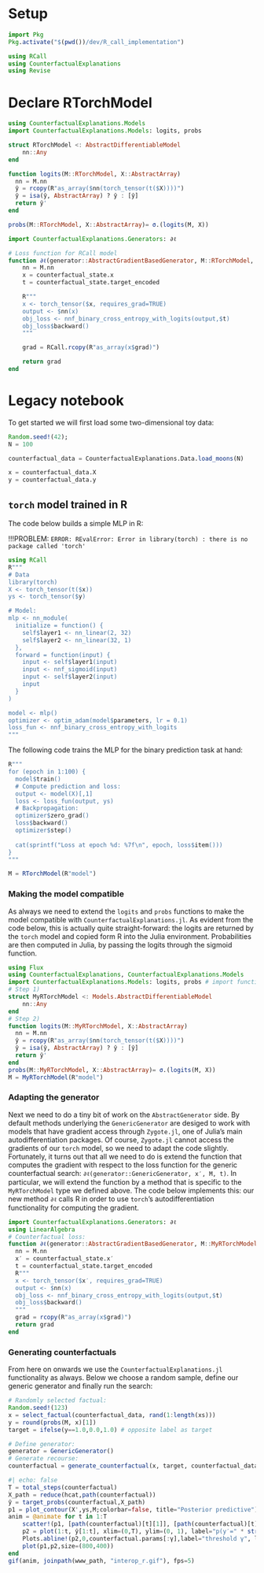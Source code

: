 # Setup

```julia
import Pkg
Pkg.activate("$(pwd())/dev/R_call_implementation")

using RCall
using CounterfactualExplanations
using Revise
```

# Declare RTorchModel
```julia
using CounterfactualExplanations.Models
import CounterfactualExplanations.Models: logits, probs

struct RTorchModel <: AbstractDifferentiableModel
    nn::Any
end

function logits(M::RTorchModel, X::AbstractArray)
  nn = M.nn
  ŷ = rcopy(R"as_array($nn(torch_tensor(t($X))))")
  ŷ = isa(ŷ, AbstractArray) ? ŷ : [ŷ]
  return ŷ'
end

probs(M::RTorchModel, X::AbstractArray)= σ.(logits(M, X))
```
```julia
import CounterfactualExplanations.Generators: ∂ℓ

# Loss function for RCall model
function ∂ℓ(generator::AbstractGradientBasedGenerator, M::RTorchModel, counterfactual_state::CounterfactualExplanation) 
    nn = M.nn
    x = counterfactual_state.x
    t = counterfactual_state.target_encoded

    R"""
    x <- torch_tensor($x, requires_grad=TRUE)
    output <- $nn(x)
    obj_loss <- nnf_binary_cross_entropy_with_logits(output,$t)
    obj_loss$backward()
    """

    grad = RCall.rcopy(R"as_array(x$grad)")

    return grad
end
```

# Legacy notebook

To get started we will first load some two-dimensional toy data:

```julia
Random.seed!(42);
N = 100

counterfactual_data = CounterfactualExplanations.Data.load_moons(N)

x = counterfactual_data.X
y = counterfactual_data.y
```

## `torch` model trained in R

The code below builds a simple MLP in R:

!!!PROBLEM: `ERROR: REvalError: Error in library(torch) : there is no package called 'torch'`
```julia
using RCall
R"""
# Data
library(torch)
X <- torch_tensor(t($x))
ys <- torch_tensor($y)

# Model:
mlp <- nn_module(
  initialize = function() {
    self$layer1 <- nn_linear(2, 32)
    self$layer2 <- nn_linear(32, 1)
  },
  forward = function(input) {
    input <- self$layer1(input)
    input <- nnf_sigmoid(input)
    input <- self$layer2(input)
    input
  }
)

model <- mlp()
optimizer <- optim_adam(model$parameters, lr = 0.1)
loss_fun <- nnf_binary_cross_entropy_with_logits
"""
```

The following code trains the MLP for the binary prediction task at hand:

```julia
R"""
for (epoch in 1:100) {
  model$train()  
  # Compute prediction and loss:
  output <- model(X)[,1]
  loss <- loss_fun(output, ys)
  # Backpropagation:
  optimizer$zero_grad()
  loss$backward()
  optimizer$step()
  
  cat(sprintf("Loss at epoch %d: %7f\n", epoch, loss$item()))
}
"""
```

```julia
M = RTorchModel(R"model")
```

### Making the model compatible

As always we need to extend the `logits` and `probs` functions to make the model compatible with `CounterfactualExplanations.jl`. As evident from the code below, this is actually quite straight-forward: the logits are returned by the `torch` model and copied form R into the Julia environment. Probabilities are then computed in Julia, by passing the logits through the sigmoid function.

```julia
using Flux
using CounterfactualExplanations, CounterfactualExplanations.Models
import CounterfactualExplanations.Models: logits, probs # import functions in order to extend
# Step 1)
struct MyRTorchModel <: Models.AbstractDifferentiableModel
    nn::Any
end
# Step 2)
function logits(M::MyRTorchModel, X::AbstractArray)
  nn = M.nn
  ŷ = rcopy(R"as_array($nn(torch_tensor(t($X))))")
  ŷ = isa(ŷ, AbstractArray) ? ŷ : [ŷ]
  return ŷ'
end
probs(M::MyRTorchModel, X::AbstractArray)= σ.(logits(M, X))
M = MyRTorchModel(R"model")
```

### Adapting the generator

Next we need to do a tiny bit of work on the `AbstractGenerator` side. By default methods underlying the `GenericGenerator` are desiged to work with models that have gradient access through `Zygote.jl`, one of Julia's main autodifferentiation packages. Of course, `Zygote.jl` cannot access the gradients of our `torch` model, so we need to adapt the code slightly. Fortunately, it turns out that all we need to do is extend the function that computes the gradient with respect to the loss function for the generic counterfactual search: `∂ℓ(generator::GenericGenerator, x′, M, t)`. In particular, we will extend the function by a method that is specific to the `MyRTorchModel` type we defined above. The code below implements this: our new method `∂ℓ` calls R in order to use `torch`'s autodifferentiation functionality for computing the gradient. 

```julia
import CounterfactualExplanations.Generators: ∂ℓ
using LinearAlgebra
# Counterfactual loss:
function ∂ℓ(generator::AbstractGradientBasedGenerator, M::MyRTorchModel, counterfactual_state::CounterfactualState) 
  nn = M.nn
  x′ = counterfactual_state.x′
  t = counterfactual_state.target_encoded
  R"""
  x <- torch_tensor($x′, requires_grad=TRUE)
  output <- $nn(x)
  obj_loss <- nnf_binary_cross_entropy_with_logits(output,$t)
  obj_loss$backward()
  """
  grad = rcopy(R"as_array(x$grad)")
  return grad
end
```

### Generating counterfactuals

From here on onwards we use the `CounterfactualExplanations.jl` functionality as always. Below we choose a random sample, define our generic generator and finally run the search:

```julia
# Randomly selected factual:
Random.seed!(123)
x = select_factual(counterfactual_data, rand(1:length(xs))) 
y = round(probs(M, x)[1])
target = ifelse(y==1.0,0.0,1.0) # opposite label as target
```

```julia
# Define generator:
generator = GenericGenerator()
# Generate recourse:
counterfactual = generate_counterfactual(x, target, counterfactual_data, M, generator)
```

```julia
#| echo: false
T = total_steps(counterfactual)
X_path = reduce(hcat,path(counterfactual))
ŷ = target_probs(counterfactual,X_path)
p1 = plot_contour(X',ys,M;colorbar=false, title="Posterior predictive")
anim = @animate for t in 1:T
    scatter!(p1, [path(counterfactual)[t][1]], [path(counterfactual)[t][2]], ms=5, color=Int(y), label="")
    p2 = plot(1:t, ŷ[1:t], xlim=(0,T), ylim=(0, 1), label="p(y′=" * string(target) * ")", title="Validity", lc=:black)
    Plots.abline!(p2,0,counterfactual.params[:γ],label="threshold γ", ls=:dash) # decision boundary
    plot(p1,p2,size=(800,400))
end
gif(anim, joinpath(www_path, "interop_r.gif"), fps=5)
```

